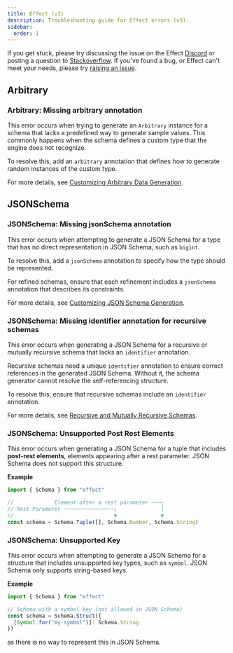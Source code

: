 ```yaml
---
title: Effect (v3)
description: Troubleshooting guide for Effect errors (v3).
sidebar:
  order: 1
---
```


If you get stuck, please try discussing the issue on the Effect [Discord](https://discord.gg/effect-ts) or posting a question to [Stackoverflow](https://stackoverflow.com/questions/tagged/effect-ts).
If you've found a bug, or Effect can't meet your needs, please try [raising an issue](https://github.com/Effect-TS/effect/issues).

## Arbitrary

### Arbitrary: Missing arbitrary annotation

This error occurs when trying to generate an `Arbitrary` instance for a schema that lacks a predefined way to generate sample values.
This commonly happens when the schema defines a custom type that the engine does not recognize.

To resolve this, add an `arbitrary` annotation that defines how to generate random instances of the custom type.

For more details, see [Customizing Arbitrary Data Generation](/docs/schema/arbitrary/#customizing-arbitrary-data-generation).

## JSONSchema

### JSONSchema: Missing jsonSchema annotation

This error occurs when attempting to generate a JSON Schema for a type that has no direct representation in JSON Schema, such as `bigint`.

To resolve this, add a `jsonSchema` annotation to specify how the type should be represented.

For refined schemas, ensure that each refinement includes a `jsonSchema` annotation that describes its constraints.

For more details, see [Customizing JSON Schema Generation](/docs/schema/json-schema/#customizing-json-schema-generation).

### JSONSchema: Missing identifier annotation for recursive schemas

This error occurs when generating a JSON Schema for a recursive or mutually recursive schema that lacks an `identifier` annotation.

Recursive schemas need a unique `identifier` annotation to ensure correct references in the generated JSON Schema. Without it, the schema generator cannot resolve the self-referencing structure.

To resolve this, ensure that recursive schemas include an `identifier` annotation.

For more details, see [Recursive and Mutually Recursive Schemas](/docs/schema/json-schema/#recursive-and-mutually-recursive-schemas).

### JSONSchema: Unsupported Post Rest Elements

This error occurs when generating a JSON Schema for a tuple that includes **post-rest elements**, elements appearing after a rest parameter.
JSON Schema does not support this structure.

**Example**

```ts twoslash
import { Schema } from "effect"

//             Element after a rest parameter ───┐
// Rest Parameter ────────────────┐              |
//                                ▼              ▼
const schema = Schema.Tuple([], Schema.Number, Schema.String)
```

### JSONSchema: Unsupported Key

This error occurs when attempting to generate a JSON Schema for a structure that includes unsupported key types, such as `symbol`.
JSON Schema only supports string-based keys.

**Example**

```ts twoslash
import { Schema } from "effect"

// Schema with a symbol key (not allowed in JSON Schema)
const schema = Schema.Struct({
  [Symbol.for("my-symbol")]: Schema.String
})
```

as there is no way to represent this in JSON Schema.
